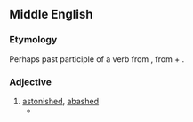 ==Middle English==

===Etymology===
Perhaps past participle of a verb from {{etyl|fro|enm}} {{m|fro|abaubir||to frighten, disconcert}}, from {{etyl|la|enm}} {{m|la||ad-}} + {{m|la|balbus||stammering}}.

===Adjective===
{{head|enm|adjective}}

# [[astonished]], [[abashed]]
#* {{quote-book|title={{w|The Romaunt of the Rose}}|year={{circa2|1440}}|author=Geoffrey Chaucer|passage=I was '''abawed''' for marveyle, / For ever the fayrer that it was, / The more I am bounded in Loves laas.}}